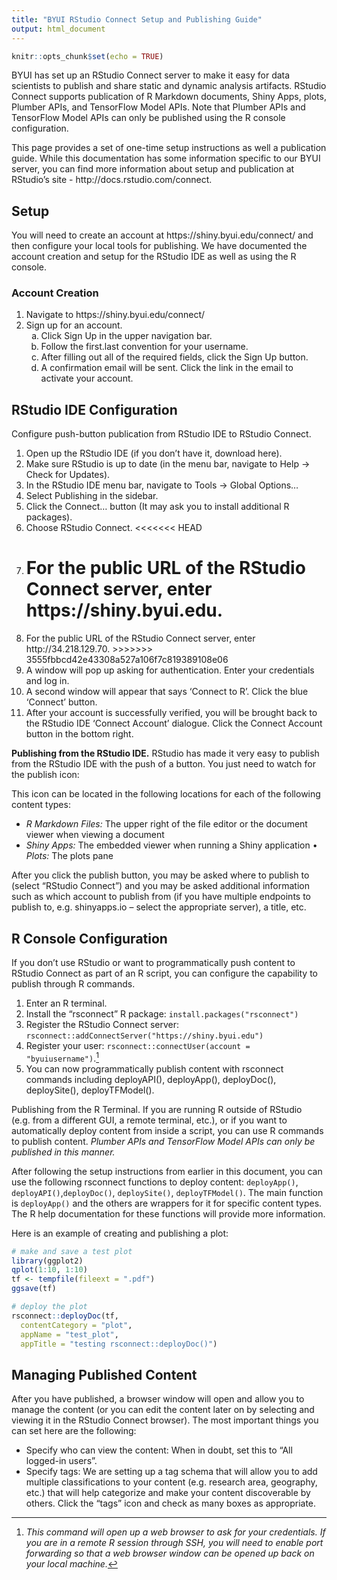 ```yaml
---
title: "BYUI RStudio Connect Setup and Publishing Guide"
output: html_document
---
```


```r
knitr::opts_chunk$set(echo = TRUE)
```

BYUI has set up an RStudio Connect server to make it easy for data scientists to publish and share static and dynamic analysis artifacts. RStudio Connect supports publication of R Markdown documents, Shiny Apps, plots, Plumber APIs, and TensorFlow Model APIs. Note that Plumber APIs and TensorFlow Model APIs can only be published using the R console configuration.
 
This page provides a set of one-time setup instructions as well a publication guide. While this documentation has some information specific to our BYUI server, you can find more information about setup and publication at RStudio’s site - http://docs.rstudio.com/connect.

## Setup

You will need to create an account at  https://shiny.byui.edu/connect/ and then configure your local tools for publishing.  We have documented the account creation and setup for the RStudio IDE as well as using the R console. 

### Account Creation

1. Navigate to  https://shiny.byui.edu/connect/
2. Sign up for an account.
    a. Click Sign Up in the upper navigation bar.
    b. Follow the first.last convention for your username.
    c. After filling out all of the required fields, click the Sign Up button.
    d. A confirmation email will be sent. Click the link in the email to activate your account.

## RStudio IDE Configuration

Configure push-button publication from RStudio IDE to RStudio Connect.

1. Open up the RStudio IDE (if you don’t have it, download here).
2. Make sure RStudio is up to date (in the menu bar, navigate to Help -> Check for Updates).
3. In the RStudio IDE menu bar, navigate to Tools -> Global Options…
4. Select Publishing in the sidebar.
5. Click the Connect… button (It may ask you to install additional R packages).
6. Choose RStudio Connect.
<<<<<<< HEAD
7. For the public URL of the RStudio Connect server, enter https://shiny.byui.edu.
=======
7. For the public URL of the RStudio Connect server, enter http://34.218.129.70.
>>>>>>> 3555fbbcd42e43308a527a106f7c819389108e06
8. A window will pop up asking for authentication. Enter your credentials and log in.
9. A second window will appear that says ‘Connect to R’.  Click the blue ‘Connect’ button.
10. After your account is successfully verified, you will be brought back to the RStudio IDE ‘Connect Account’ dialogue. Click the Connect Account button in the bottom right.

**Publishing from the RStudio IDE.**  RStudio has made it very easy to publish from the RStudio IDE with the push of a button. You just need to watch for the publish icon:
 
This icon can be located in the following locations for each of the following content types:

- *R Markdown Files:* The upper right of the file editor or the document viewer when viewing a document
- *Shiny Apps:* The embedded viewer when running a Shiny application
• *Plots:* The plots pane

After you click the publish button, you may be asked where to publish to (select “RStudio Connect”) and you may be asked additional information such as which account to publish from (if you have multiple endpoints to publish to, e.g. shinyapps.io – select the appropriate server), a title, etc.

## R Console Configuration

If you don’t use RStudio or want to programmatically push content to RStudio Connect as part of an R script, you can configure the capability to publish through R commands.

1. Enter an R terminal.
2. Install the “rsconnect” R package: `install.packages("rsconnect")`
3. Register the RStudio Connect server: `rsconnect::addConnectServer("https://shiny.byui.edu")`
4. Register your user: `rsconnect::connectUser(account = "byuiusername")`.[^1]
5. You can now programmatically publish content with rsconnect commands including deployAPI(), deployApp(), deployDoc(), deploySite(), deployTFModel().


Publishing from the R Terminal. If you are running R outside of RStudio (e.g. from a different GUI, a remote terminal, etc.), or if you want to automatically deploy content from inside a script, you can use R commands to publish content. *Plumber APIs and TensorFlow Model APIs can only be published in this manner.*

After following the setup instructions from earlier in this document, you can use the following rsconnect functions to deploy content: `deployApp()`, `deployAPI()`,`deployDoc()`, `deploySite()`, `deployTFModel()`. The main function is `deployApp()` and the others are wrappers for it for specific content types. The R help documentation for these functions will provide more information.


Here is an example of creating and publishing a plot:

```r
# make and save a test plot
library(ggplot2)
qplot(1:10, 1:10)
tf <- tempfile(fileext = ".pdf")
ggsave(tf)

# deploy the plot
rsconnect::deployDoc(tf,
  contentCategory = "plot",
  appName = "test_plot",
  appTitle = "testing rsconnect::deployDoc()")


```


## Managing Published Content

After you have published, a browser window will open and allow you to manage the content (or you can edit the content later on by selecting and viewing it in the RStudio Connect browser). The most important things you can set here are the following:

- Specify who can view the content: When in doubt, set this to “All logged-in users”.
- Specify tags: We are setting up a tag schema that will allow you to add multiple classifications to your content (e.g. research area, geography, etc.) that will help categorize and make your content discoverable by others. Click the “tags” icon and check as many boxes as appropriate.

[^1]:  *This command will open up a web browser to ask for your credentials. If you are in a remote R session through SSH, you will need to enable port forwarding so that a web browser window can be opened up back on your local machine.*